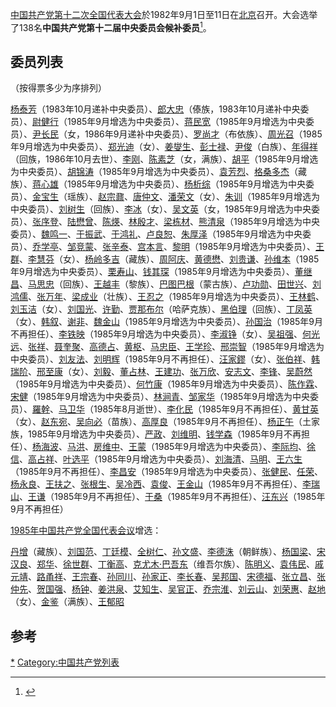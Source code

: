 [[中国共产党第十二次全国代表大会|中国共产党第十二次全国代表大会]]於1982年9月1日至11日在[[北京|北京]]召开。大会选举了138名'''中国共产党第十二届中央委员会候补委员'''<ref>{{cite news|title=十二届中央委员会候补委员名单 （共138人）|url=http://cpc.people.com.cn/GB/64162/64168/64565/65448/4429489.html|accessdate=2012-03-17|newspaper=人民网|archive-date=2020-02-07|archive-url=https://web.archive.org/web/20200207101959/http://cpc.people.com.cn/GB/64162/64168/64565/65448/4429489.html|dead-url=no}}</ref>。

==委员列表==
（按得票多少为序排列）

[[杨泰芳|杨泰芳]]（1983年10月递补中央委员）、[[郎大忠|郎大忠]]（傣族，1983年10月递补中央委员）、[[尉健行|尉健行]]（1985年9月增选为中央委员）、[[蒋民宽|蒋民宽]]（1985年9月增选为中央委员）、[[尹长民|尹长民]]（女，1986年9月递补中央委员）、[[罗尚才|罗尚才]]（布依族）、[[周光召|周光召]]（1985年9月增选为中央委员）、[[郑光迪|郑光迪]]（女）、[[姜燮生|姜燮生]]、[[彭士禄|彭士禄]]、[[尹俊|尹俊]]（白族）、[[年得祥|年得祥]]（回族，1986年10月去世）、[[李刚_(1926年)|李刚]]、[[陈素芝_(1931年)|陈素芝]]（女，满族）、[[胡平_(政治人物)|胡平]]（1985年9月增选为中央委员）、[[胡锦涛|胡锦涛]]（1985年9月增选为中央委员）、[[袁芳烈|袁芳烈]]、[[格桑多杰|格桑多杰]]（藏族）、[[蒋心雄|蒋心雄]]（1985年9月增选为中央委员）、[[杨析综|杨析综]]（1985年9月增选为中央委员）、[[金宝生|金宝生]]（瑶族）、[[赵宗鼐|赵宗鼐]]、[[唐仲文|唐仲文]]、[[潘荣文|潘荣文]]（女）、[[朱训|朱训]]（1985年9月增选为中央委员）、[[刘树生|刘树生]]（回族）、[[李冰_(政治人物)|李冰]]（女）、[[吴文英_(部长)|吴文英]]（女，1985年9月增选为中央委员）、[[张序登|张序登]]、[[陆懋曾|陆懋曾]]、[[陈煐|陈煐]]、[[林殷才|林殷才]]、[[梁栋材_(中国科学院院士)|梁栋材]]、[[熊清泉|熊清泉]]（1985年9月增选为中央委员）、[[魏鸣一|魏鸣一]]、[[于振武|于振武]]、[[于鸿礼|于鸿礼]]、[[卢良恕|卢良恕]]、[[朱厚泽|朱厚泽]]（1985年9月增选为中央委员）、[[乔学亭|乔学亭]]、[[邹竞蒙|邹竞蒙]]、[[张辛泰|张辛泰]]、[[宫本言|宫本言]]、[[黎明_(1927年)|黎明]]（1985年9月增选为中央委员）、[[王群_(1926年9月)|王群]]、[[李慧芬|李慧芬]]（女）、[[杨岭多吉|杨岭多吉]]（藏族）、[[周阿庆|周阿庆]]、[[黄德懋|黄德懋]]、[[刘贵谦|刘贵谦]]、[[孙维本|孙维本]]（1985年9月增选为中央委员）、[[栗寿山|栗寿山]]、[[钱其琛|钱其琛]]（1985年9月增选为中央委员）、[[董继昌|董继昌]]、[[马思忠|马思忠]]（回族）、[[王越丰|王越丰]]（黎族）、[[巴图巴根|巴图巴根]]（蒙古族）、[[卢功勋|卢功勋]]、[[田世兴|田世兴]]、[[刘鸿儒_(1930年)|刘鸿儒]]、[[张万年|张万年]]、[[梁成业|梁成业]]（壮族）、[[王忍之|王忍之]]（1985年9月增选为中央委员）、[[王林鹤|王林鹤]]、[[刘玉洁|刘玉洁]]（女）、[[刘国光_(经济学家)|刘国光]]、[[许勤_(1928年)|许勤]]、[[贾那布尔|贾那布尔]]（哈萨克族）、[[黑伯理|黑伯理]]（回族）、[[丁凤英|丁凤英]]（女）、[[韩叙|韩叙]]、[[谢非|谢非]]、[[魏金山|魏金山]]（1985年9月增选为中央委员）、[[孙国治|孙国治]]（1985年9月不再担任）、[[李铁映|李铁映]]（1985年9月增选为中央委员）、[[李淑铮|李淑铮]]（女）、[[吴祖强|吴祖强]]、[[何光远|何光远]]、[[張祥|张祥]]、[[聂奎聚|聂奎聚]]、[[高德占|高德占]]、[[黄枢_(林学家)|黄枢]]、[[马忠臣|马忠臣]]、[[王学珍|王学珍]]、[[邢崇智|邢崇智]]（1985年9月增选为中央委员）、[[刘友法_(1922年)|刘友法]]、[[刘明辉_(政治人物)|刘明辉]]（1985年9月不再担任）、[[汪家镠|汪家鏐]]（女）、[[张伯祥|张伯祥]]、[[韩瑞阶|韩瑞阶]]、[[邢至康|邢至康]]（女）、[[刘毅_(1930年)|刘毅]]、[[董占林|董占林]]、[[王建功|王建功]]、[[张万欣|张万欣]]、[[安志文|安志文]]、[[李锋_(1921年)|李锋]]、[[吴蔚然|吴蔚然]]（1985年9月增选为中央委员）、[[何竹康|何竹康]]（1985年9月增选为中央委员）、[[陈作霖_(1923年)|陈作霖]]、[[宋健|宋健]]（1985年9月增选为中央委员）、[[林涧青|林涧青]]、[[邹家华|邹家华]]（1985年9月增选为中央委员）、[[罗干|羅幹]]、[[马卫华|马卫华]]（1985年8月逝世）、[[李化民_(少将)|李化民]]（1985年9月不再担任）、[[黄甘英|黄甘英]]（女）、[[赵东宛|赵东宛]]、[[吴向必|吴向必]]（苗族）、[[高厚良|高厚良]]（1985年9月不再担任）、[[杨正午|杨正午]]（土家族，1985年9月增选为中央委员）、[[严政|严政]]、[[刘维明_(副省长)|刘维明]]、[[钱学森|钱学森]]（1985年9月不再担任）、[[杨海波|杨海波]]、[[马洪|马洪]]、[[房维中|房维中]]、[[王蒙_(作家)|王蒙]]（1985年9月增选为中央委员）、[[李际均|李际均]]、[[徐信|徐信]]、[[高占祥|高占祥]]、[[叶选平|叶选平]]（1985年9月增选为中央委员）、[[刘海清|刘海清]]、[[马明_(1937年)|马明]]、[[王六生|王六生]]（1985年9月不再担任）、[[李昌安|李昌安]]（1985年9月增选为中央委员）、[[张健民_(1920年)|张健民]]、[[任荣|任荣]]、[[杨永良|杨永良]]、[[王扶之|王扶之]]、[[张根生|张根生]]、[[吴冷西|吴冷西]]、[[袁俊_(解放军)|袁俊]]、[[王金山_(1945年)|王金山]]（1985年9月不再担任）、[[李瑞山|李瑞山]]、[[王謙_(1917年)|王谦]]（1985年9月不再担任）、[[于桑|于桑]]（1985年9月不再担任）、[[汪东兴|汪东兴]]（1985年9月不再担任）

[[1985年中国共产党全国代表会议|1985年中国共产党全国代表会议]]增选：

[[丹增|丹增]]（藏族）、[[刘国范|刘国范]]、[[丁廷模|丁廷模]]、[[全树仁|全树仁]]、[[孙文盛|孙文盛]]、[[李德洙|李德洙]]（朝鲜族）、[[杨国梁|杨国梁]]、[[宋汉良|宋汉良]]、[[鄭華|郑华]]、[[徐世群|徐世群]]、[[丁衡高|丁衡高]]、[[克尤木·巴吾东|克尤木·巴吾东]]（维吾尔族）、[[陈明义_(福建)|陈明义]]、[[袁伟民|袁伟民]]、[[戚元靖|戚元靖]]、[[路甬祥|路甬祥]]、[[王宗春|王宗春]]、[[孫同川|孙同川]]、[[孙家正|孙家正]]、[[李长春|李长春]]、[[吴邦国|吴邦国]]、[[宋德福_(1946年)|宋德福]]、[[张立昌|张立昌]]、[[张仲先|张仲先]]、[[贺国强|贺国强]]、[[杨钟|杨钟]]、[[姜洪泉|姜洪泉]]、[[艾知生|艾知生]]、[[吴官正|吴官正]]、[[乔宗淮|乔宗淮]]、[[刘云山|刘云山]]、[[刘荣惠|刘荣惠]]、[[赵地|赵地]]（女）、[[金鉴|金鉴]]（满族）、[[王郁昭|王郁昭]]

==参考==
{{reflist}}

{{中国共产党中央委员会}}

[[Category:中国共产党第十二届中央委员会候补委员|*]]
[[Category:中国共产党列表|Category:中国共产党列表]]